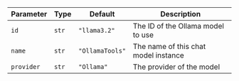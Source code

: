 | Parameter  | Type            | Default                                                     | Description                                                                                   |
| ---------- | --------------- | ----------------------------------------------------------- | --------------------------------------------------------------------------------------------- |
| `id`       | `str`           | `"llama3.2"`                                                | The ID of the Ollama model to use                                                             |
| `name`     | `str`           | `"OllamaTools"`                                            | The name of this chat model instance                                                          |
| `provider` | `str`           | `"Ollama"`                                                 | The provider of the model                                                                     |
